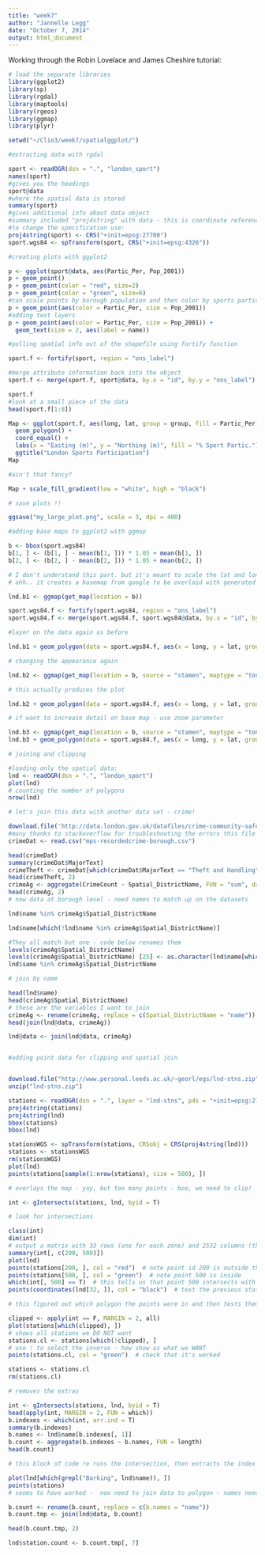 ```yaml
---
title: "week7"
author: "Jannelle Legg"
date: "October 7, 2014"
output: html_document
---
```


Working through the Robin Lovelace and James Cheshire tutorial:

```r
# load the separate libraries
library(ggplot2)
library(sp)
library(rgdal)
library(maptools)
library(rgeos)
library(ggmap)
library(plyr)

setwd("~/Clio3/week7/spatialggplot/")

#extracting data with rgdal

sport <- readOGR(dsn = ".", "london_sport")
names(sport)
#gives you the headings 
sport@data
#where the spatial data is stored
summary(sport)
#gives additional info about data object
#summary included "proj4string" with data - this is coordinate reference system - 
#to change the specification use:
proj4string(sport) <- CRS("+init=epsg:27700")
sport.wgs84 <- spTransform(sport, CRS("+init=epsg:4326"))

#creating plots with ggplot2

p <- ggplot(sport@data, aes(Partic_Per, Pop_2001))
p + geom_point()
p + geom_point(color = "red", size=2)
p + geom_point(color = "green", size=6)
#can scale points by borough population and then color by sports participation
p + geom_point(aes(color = Partic_Per, size = Pop_2001))
#adding text layers
p + geom_point(aes(color = Partic_Per, size = Pop_2001)) + 
  geom_text(size = 2, aes(label = name))

#pulling spatial info out of the shapefile using fortify function

sport.f <- fortify(sport, region = "ons_label")

#merge attribute information back into the object
sport.f <- merge(sport.f, sport@data, by.x = "id", by.y = "ons_label")

sport.f
#look at a small piece of the data
head(sport.f[1:8])

Map <- ggplot(sport.f, aes(long, lat, group = group, fill = Partic_Per)) +
  geom_polygon() + 
  coord_equal() + 
  labs(x = "Easting (m)", y = "Northing (m)", fill = "% Sport Partic.") + 
  ggtitle("London Sports Participation")
Map

#ain't that fancy?

Map + scale_fill_gradient(low = "white", high = "black")

# save plots !!

ggsave("my_large_plot.png", scale = 3, dpi = 400)

#adding base maps to ggplot2 with ggmap

b <- bbox(sport.wgs84)
b[1, ] <- (b[1, ] - mean(b[1, ])) * 1.05 + mean(b[1, ])
b[2, ] <- (b[2, ] - mean(b[2, ])) * 1.05 + mean(b[2, ])

# I don't understand this part. but it's meant to scale the lat and long
# ahh.. it creates a basemap from google to be overlaid with generated data

lnd.b1 <- ggmap(get_map(location = b))

sport.wgs84.f <- fortify(sport.wgs84, region = "ons_label")
sport.wgs84.f <- merge(sport.wgs84.f, sport.wgs84@data, by.x = "id", by.y = "ons_label")

#layer on the data again as before

lnd.b1 + geom_polygon(data = sport.wgs84.f, aes(x = long, y = lat, group = group, fill = Partic_Per), alpha = 0.5)

# changing the appearance again

lnd.b2 <- ggmap(get_map(location = b, source = "stamen", maptype = "toner", crop = T))

# this actually produces the plot

lnd.b2 + geom_polygon(data = sport.wgs84.f, aes(x = long, y = lat, group = group, fill = Partic_Per), alpha = 0.5)

# if want to increase detail on base map - use zoom parameter

lnd.b3 <- ggmap(get_map(location = b, source = "stamen", maptype = "toner", crop = T, zoom = 11))
lnd.b3 + geom_polygon(data = sport.wgs84.f, aes(x = long, y = lat, group = group, fill = Partic_Per), alpha = 0.5)

# joining and clipping

#loading only the spatial data:
lnd <- readOGR(dsn = ".", "london_sport")
plot(lnd)
# counting the number of polygons
nrow(lnd)

# let's join this data with another data set - crime!

download.file('http://data.london.gov.uk/datafiles/crime-community-safety/mps-recordedcrime-borough.csv', destfile = 'mps-recordedcrime-borough.csv')
#many thanks to stackoverflow for troubleshooting the errors this file threw..
crimeDat <- read.csv("mps-recordedcrime-borough.csv")

head(crimeDat)
summary(crimeDat$MajorText)
crimeTheft <- crimeDat[which(crimeDat$MajorText == "Theft and Handling"), ]
head(crimeTheft, 2) 
crimeAg <- aggregate(CrimeCount ~ Spatial_DistrictName, FUN = "sum", data = crimeTheft)
head(crimeAg, 2)
# now data at borough level - need names to match up on the datasets

lnd$name %in% crimeAg$Spatial_DistrictName

lnd$name[which(!lnd$name %in% crimeAg$Spatial_DistrictName)]

#They all match but one - code below renames them
levels(crimeAg$Spatial_DistrictName)
levels(crimeAg$Spatial_DistrictName) [25] <- as.character(lnd$name[which(!lnd$name %in% crimeAg$Spatial_DistrictName)])
lnd$same %in% crimeAg$Spatial_DistrictName

# join by name

head(lnd$name)
head(crimeAg$Spatial_DistrictName)
# these are the variables I want to join
crimeAg <- rename(crimeAg, replace = c(Spatial_DistrictName = "name"))
head(join(lnd@data, crimeAg))

lnd@data <- join(lnd@data, crimeAg)


#adding point data for clipping and spatial join


download.file("http://www.personal.leeds.ac.uk/~georl/egs/lnd-stns.zip", "lnd-stns.zip")
unzip("lnd-stns.zip")

stations <- readOGR(dsn = ".", layer = "lnd-stns", p4s = "+init=epsg:27700")
proj4string(stations)  
proj4string(lnd)
bbox(stations)
bbox(lnd)

stationsWGS <- spTransform(stations, CRSobj = CRS(proj4string(lnd)))
stations <- stationsWGS
rm(stationsWGS)
plot(lnd)
points(stations[sample(1:nrow(stations), size = 500), ])

# overlays the map - yay, but too many points - boo, we need to clip!

int <- gIntersects(stations, lnd, byid = T)  

# look for intersections

class(int) 
dim(int)
# output a matrix with 33 rows (one for each zone) and 2532 columns (the points)
summary(int[, c(200, 500)])  
plot(lnd)
points(stations[200, ], col = "red")  # note point id 200 is outside the zones
points(stations[500, ], col = "green")  # note point 500 is inside
which(int[, 500] == T)  # this tells us that point 500 intersects with zone 32
points(coordinates(lnd[32, ]), col = "black")  # test the previous statement

# this figured out which polygon the points were in and then tests them to see if they are within or outside the mapping area

clipped <- apply(int == F, MARGIN = 2, all)
plot(stations[which(clipped), ])  
# shows all stations we DO NOT want
stations.cl <- stations[which(!clipped), ]  
# use ! to select the inverse - how show us what we WANT
points(stations.cl, col = "green")  # check that it's worked

stations <- stations.cl
rm(stations.cl)  

# removes the extras

int <- gIntersects(stations, lnd, byid = T)
head(apply(int, MARGIN = 2, FUN = which))
b.indexes <- which(int, arr.ind = T)
summary(b.indexes)
b.names <- lnd$name[b.indexes[, 1]]
b.count <- aggregate(b.indexes ~ b.names, FUN = length)
head(b.count)

# this block of code re runs the intersection, then extracts the index of the row (borough) and converts that into names. b.count = the number of station points in each zone. to plot the data:

plot(lnd[which(grepl("Barking", lnd$name)), ])
points(stations)
# seems to have worked -  now need to join data to polygon - names need to match up

b.count <- rename(b.count, replace = c(b.names = "name"))
b.count.tmp <- join(lnd@data, b.count)

head(b.count.tmp, 2)

lnd$station.count <- b.count.tmp[, 7]





```


